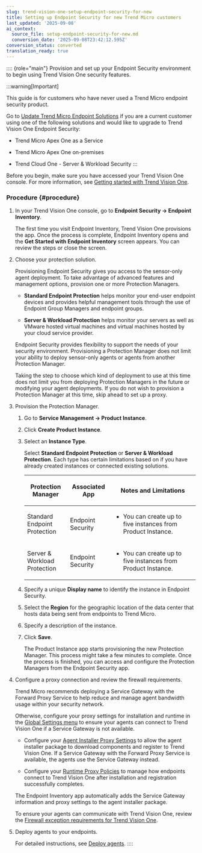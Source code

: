 ```yaml
---
slug: trend-vision-one-setup-endpoint-security-for-new
title: Setting up Endpoint Security for new Trend Micro customers
last_updated: '2025-09-08'
ai_context:
  source_file: setup-endpoint-security-for-new.md
  conversion_date: '2025-09-08T23:42:12.595Z'
conversion_status: converted
translation_ready: true
---
```


:::: {role="main"}
Provision and set up your Endpoint Security environment to begin using Trend Vision One security features.

:::warning[Important]

This guide is for customers who have never used a Trend Micro endpoint security product.

Go to [Update Trend Micro Endpoint Solutions](update-endpoint-solutions.mdx) if you are a current customer using one of the following solutions and would like to upgrade to Trend Vision One Endpoint Security:

- Trend Micro Apex One as a Service

- Trend Micro Apex One on-premises

- Trend Cloud One - Server & Workload Security
:::

Before you begin, make sure you have accessed your Trend Vision One console. For more information, see [Getting started with Trend Vision One](getting-started-trend-vision.mdx).

### Procedure {#procedure}

1.  In your Trend Vision One console, go to **Endpoint Security → Endpoint Inventory**.

    The first time you visit Endpoint Inventory, Trend Vision One provisions the app. Once the process is complete, Endpoint Inventory opens and the **Get Started with Endpoint Inventory** screen appears. You can review the steps or close the screen.

2.  Choose your protection solution.

    Provisioning Endpoint Security gives you access to the sensor-only agent deployment. To take advantage of advanced features and management options, provision one or more Protection Managers.

    - **Standard Endpoint Protection** helps monitor your end-user endpoint devices and provides helpful management tools through the use of Endpoint Group Managers and endpoint groups.

    - **Server & Workload Protection** helps monitor your servers as well as VMware hosted virtual machines and virtual machines hosted by your cloud service provider.

    Endpoint Security provides flexibility to support the needs of your security environment. Provisioning a Protection Manager does not limit your ability to deploy sensor-only agents or agents from another Protection Manager.

    Taking the step to choose which kind of deployment to use at this time does not limit you from deploying Protection Managers in the future or modifying your agent deployments. If you do not wish to provision a Protection Manager at this time, skip ahead to set up a proxy.

3.  Provision the Protection Manager.

    1.  Go to **Service Management → Product Instance**.

    2.  Click **Create Product Instance**.

    3.  Select an **Instance Type**.

        Select **Standard Endpoint Protection** or **Server & Workload Protection**. Each type has certain limitations based on if you have already created instances or connected existing solutions.

        <table>
        <colgroup>
        <col style="width: 25%" />
        <col style="width: 25%" />
        <col style="width: 50%" />
        </colgroup>
        <thead>
        <tr>
        <th><p>Protection Manager</p></th>
        <th><p>Associated App</p></th>
        <th><p>Notes and Limitations</p></th>
        </tr>
        </thead>
        <tbody>
        <tr>
        <td><p>Standard Endpoint Protection</p></td>
        <td><p>Endpoint Security</p></td>
        <td><ul>
        <li><p>You can create up to five instances from Product Instance.</p></li>
        </ul></td>
        </tr>
        <tr>
        <td><p>Server &amp; Workload Protection</p></td>
        <td><p>Endpoint Security</p></td>
        <td><ul>
        <li><p>You can create up to five instances from Product Instance.</p></li>
        </ul></td>
        </tr>
        </tbody>
        </table>

    4.  Specify a unique **Display name** to identify the instance in Endpoint Security.

    5.  Select the **Region** for the geographic location of the data center that hosts data being sent from endpoints to Trend Micro.

    6.  Specify a description of the instance.

    7.  Click **Save**.

        The Product Instance app starts provisioning the new Protection Manager. This process might take a few minutes to complete. Once the process is finished, you can access and configure the Protection Managers from the Endpoint Security app.

4.  Configure a proxy connection and review the firewall requirements.

    Trend Micro recommends deploying a Service Gateway with the Forward Proxy Service to help reduce and manage agent bandwidth usage within your security network.

    Otherwise, configure your proxy settings for installation and runtime in the [Global Settings menu](global-settings-endpoint-inventory.mdx) to ensure your agents can connect to Trend Vision One if a Service Gateway is not available.

    - Configure your [Agent Installer Proxy Settings](agent-installer-proxy-settings.mdx) to allow the agent installer package to download components and register to Trend Vision One. If a Service Gateway with the Forward Proxy Service is available, the agents use the Service Gateway instead.

    - Configure your [Runtime Proxy Policies](runtime-proxy-settings.mdx) to manage how endpoints connect to Trend Vision One after installation and registration successfully completes.

    The Endpoint Inventory app automatically adds the Service Gateway information and proxy settings to the agent installer package.

    To ensure your agents can communicate with Trend Vision One, review the [Firewall exception requirements for Trend Vision One](firewall-exception-requirements-for.mdx).

5.  Deploy agents to your endpoints.

    For detailed instructions, see [Deploy agents](deploy-agents.mdx).
::::
